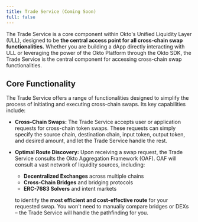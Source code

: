 ```yaml
---
title: Trade Service (Coming Soon)
full: false
---
```


The Trade Service is a core component within Okto's Unified Liquidity Layer (ULL), designed to be **the central access point for all cross-chain swap functionalities.** Whether you are building a dApp directly interacting with ULL or leveraging the power of the Okto Platform through the Okto SDK, the Trade Service is the central component for accessing cross-chain swap functionalities.

## Core Functionality

The Trade Service offers a range of functionalities designed to simplify the process of initiating and executing cross-chain swaps. Its key capabilities include:

- **Cross-Chain Swaps:** The Trade Service accepts user or application requests for cross-chain token swaps. These requests can simply specify the source chain, destination chain, input token, output token, and desired amount, and let the Trade Service handle the rest.
- **Optimal Route Discovery:** Upon receiving a swap request, the Trade Service consults the Okto Aggregation Framework (OAF). OAF will consult a vast network of liquidity sources, including:
    *   **Decentralized Exchanges** across multiple chains
    *   **Cross-Chain Bridges** and bridging protocols
    *   **ERC-7683 Solvers** and intent markets

    to identify the **most efficient and cost-effective route** for your requested swap. You won't need to manually compare bridges or DEXs – the Trade Service will handle the pathfinding for you.
